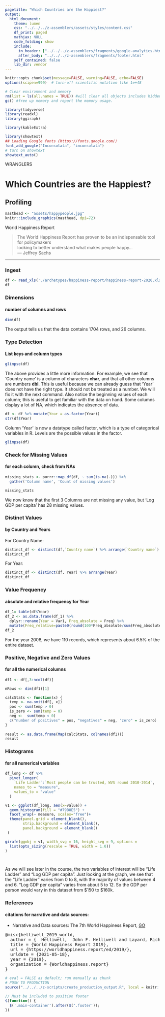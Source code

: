```yaml
---
pagetitle: "Which Countries are the Happiest?"
output: 
  html_document:
    theme: lumen
    css: "../../../z-assemblers/assets/styles/content.css"
    df_print: paged
    mathjax: NULL
    code_folding: show
    include:
      in_header: ["../../../z-assemblers/fragments/google-analytics.html", "../../../z-assemblers/fragments/header.html"]
      after_body: "../../../z-assemblers/fragments/footer.html"
    self_contained: false
    lib_dir: vendor
---
```



```r

knitr::opts_chunk$set(message=FALSE, warning=FALSE, echo=FALSE)
options(scipen=999)  # turn-off scientific notation like 1e+48

# Clear environment and memory
rm(list = ls(all.names = TRUE)) #will clear all objects includes hidden objects.
gc() #free up memory and report the memory usage.

library(tidyverse)
library(readxl)
library(ggiraph)

library(kableExtra)

library(showtext)
## Loading Google fonts (https://fonts.google.com/)
font_add_google("Inconsolata", "inconsolata")
# turn on showtext
showtext_auto()

```

<div class="activity">
WRANGLERS  
</div>

# Which Countries are the Happiest?
## Profiling

```r

masthead <- "assets/happypeople.jpg"
knitr::include_graphics(masthead, dpi=72)

```

<div class="figure-text">World Happiness Report</div>

> The World Happiness Report has proven to be an indispensable tool for policymakers \
looking to better understand what makes people happy...\
--- Jeffrey Sachs

***

### Ingest

```r

df <- read_xls('./archetypes/happiness-report/happiness-report-2020.xls')
df
```

### Dimensions
#### number of columns and rows

```r

dim(df)

```

The output tells us that the data contains 1704 rows, and 26 columns.


### Type Detection
#### List keys and column types

```r
glimpse(df)

```

The above provides a little more information. For example, we see that 'Country name' is a column of characters __char__, and that all other columns are numbers __dbl__. This is useful because we can already guess that 'Year' does not have the right type. It should not be treated as a number. We will fix it with the next command. Also notice the beginning values of each column; this is useful to get familiar with the data on hand. Some columns display a lot of NA, which indicates the absence of data.

```r

df <- df %>% mutate(Year = as.factor(Year))
str(df$Year)

```

Column 'Year' is now a datatype called factor, which is a type of categorical variables in R. Levels are the possible values in the factor.


```r

glimpse(df)

```

### Check for Missing Values
#### for each column, check from NAs

```r

missing_stats <- purrr::map_df(df, ~ sum(is.na(.))) %>%
  gather('Column name', 'Count of missing values')

missing_stats

```

We now know that the first 3 Columns are not missing any value, but 'Log GDP per capita' has 28 missing values.

### Distinct Values
#### by Country and Years

For Country Name:

```r

distinct_df <- distinct(df,`Country name`) %>% arrange(`Country name`)
distinct_df

```


For Year:


```r
distinct_df <- distinct(df, Year) %>% arrange(Year)
distinct_df
```


### Value Frequency
#### absolute and relative frequency for Year

```r

df_1= table(df$Year)
df_2 <- as.data.frame(df_1) %>% 
  dplyr::rename(Year = Var1, Freq_absolute = Freq) %>% 
  mutate(Freq_relative=paste0(round(100*Freq_absolute/sum(Freq_absolute),digits=2),"%"))
df_2

```


For the year 2008, we have 110 records, which represents about 6.5% of the entire dataset.

### Positive, Negative and Zero Values
#### for all the numerical columns

```r

df1 <- df[,3:ncol(df)]

nRows <- dim(df1)[1]

calcStats <- function(x) {
  temp <- na.omit(df[, x])
  pos <- sum(temp > 0)
  is_zero <- sum(temp = 0)
  neg <-  sum(temp < 0)
  c("number of positives" = pos, "negatives" = neg, "zero" = is_zero)
}
  
result <- as.data.frame(Map(calcStats, colnames(df1)))
result

```



### Histograms
#### for all numerical variables

```r

df_long <- df %>%
  pivot_longer(
    `Life Ladder`:`Most people can be trusted, WVS round 2010-2014`,
    names_to = "measure",
    values_to = "value"
  )

v1 <- ggplot(df_long, aes(x=value)) +
  geom_histogram(fill = "#79B8E5") +
  facet_wrap(~ measure, scales="free")+
  theme(panel.grid = element_blank(), 
        strip.background = element_blank(),
        panel.background = element_blank()
 ) 

girafe(ggobj = v1, width_svg = 16, height_svg = 9, options =
  list(opts_sizing(rescale = TRUE, width = 1.0))
)

 
```


As we will see later in the course, the two variables of interest will be "Life Ladder" and "Log GDP per capita". Just looking at the graph, we see that the "Life Ladder" varies from 0 to 8, with the majority of values between 4 and 6. "Log GDP per capita" varies from about 5 to 12. So the GDP per person would vary in this dataset from $150 to $160k.


### References
#### citations for narrative and data sources:

* Narrative and Data sources: The 7th World Happiness Report, [GO](https://worldhappiness.report/ed/2019/){target="_blank"}  

<pre>
@misc{helliwell_2019_world,
  author = {  Helliwell,  John F. Helliwell and Layard, Richard  and Sachs, Jeffrey D. },
  title = {World Happiness Report 2019},
  url = {https://worldhappiness.report/ed/2019/},
  urldate = {2021-05-18},
  year = {2019},
  organization = {Worldhappiness.report}
}
</pre>



```r

# eval = FALSE as default; run manually as chunk
# PUSH TO PRODUCTION
source("../../../z-scripts/create_production_output.R", local = knitr::knit_global())

```


```js

// Must be included to position footer
$(function() {
  $('.main-container').after($('.footer'));
})

```

